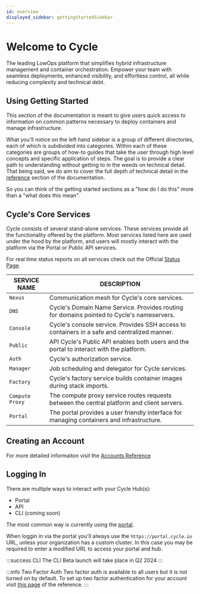 ```yaml
---
id: overview
displayed_sidebar: gettingStartedSidebar
---
```



# Welcome to Cycle

The leading LowOps platform that simplifies hybrid infrastructure management and container orchestration. Empower your team with seamless deployments, enhanced visibility, and effortless control, all while reducing complexity and technical debt.

## Using Getting Started
This section of the documentation is meant to give users quick access to information on common patterns necessary to deploy containers and manage infrastructure.

What you'll notice on the left hand sidebar is a group of different directories, each of which is subdivided into categories.  Within each of these categories are groups of how-to guides that take the user through high level concepts and specific application of steps.  The goal is to provide a clear path to understanding without getting to in the weeds on technical detail.  That being said, we do aim to cover the full depth of technical detail in the [reference](/reference/intro) section of the documentation.

So you can think of the getting started sections as a "how do I do this" more than a "what does this mean".



## Cycle's Core Services

Cycle consists of several stand-alone services. These services provide all the functionality offered by the platform. Most services listed here are used under the hood by the platform, and users will mostly interact with the platform via the Portal or Public API services.

For real time status reports on all services check out the Official [Status Page](https://status.cycle.io).


| SERVICE NAME  | DESCRIPTION                                                                                  |
| ------------- | -------------------------------------------------------------------------------------------- |
| `Nexus `        | Communication mesh for Cycle's core services.                                                |
| `DNS`          | Cycle's Domain Name Service. Provides routing for domains pointed to Cycle's nameservers.    |
| `Console`       | Cycle's console service. Provides SSH access to containers in a safe and centralized manner. |
| `Public`        | API Cycle's Public API enables both users and the portal to interact with the platform.      |
| `Auth`          | Cycle's authorization service.                                                               |
| `Manager`       | Job scheduling and delegator for Cycle services.                                             |
| `Factory`       | Cycle's factory service builds container images during stack imports.                        |
| `Compute Proxy` | The compute proxy service routes requests between the central platform and client servers.   |
| `Portal`        | The portal provides a user friendly interface for managing containers and infrastructure.    |



## Creating an Account

<Accounts />

For more detailed informaiton visit the [Accounts Reference](https://docs.cycle.io/reference/accounts)


## Logging In


<p>
There are multiple ways to interact with your Cycle Hub(s):

* Portal 
* API 
* CLI (coming soon)

The most common way is currently using the <a href="https://portal.cycle.io">portal</a>. 
</p>


When loggin in via the portal you'll always use the `https://portal.cycle.io` URL, unless your organization has a custom cluster. In this case you may be required to enter a modified URL to access your portal and hub.  

:::success CLI
The CLI Beta launch will take place in Q2 2024
:::


:::info  Two Factor Auth
Two factor auth is available to all users but it is not turned on by default.  To set up two factor authentication for your account visit  [this page](https://docs.cycle.io/reference/accounts/security#setting-up-two-factor-authentication) of the reference. 
:::



